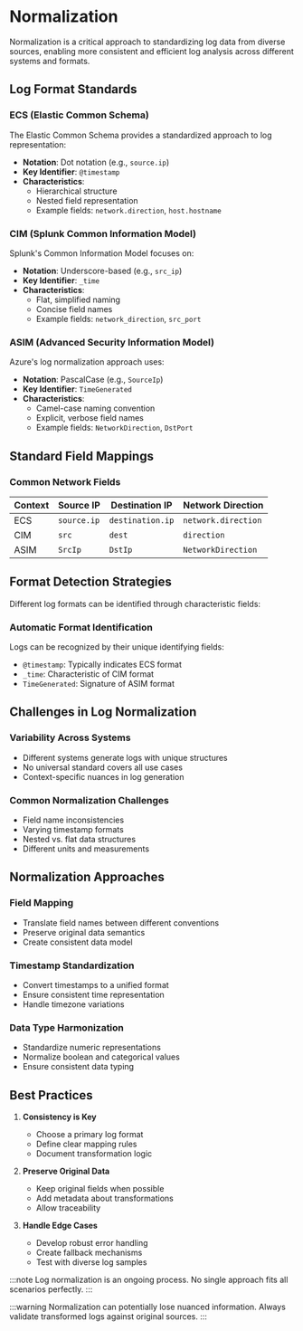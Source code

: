 # Normalization

Normalization is a critical approach to standardizing log data from diverse sources, enabling more consistent and efficient log analysis across different systems and formats.

## Log Format Standards

### ECS (Elastic Common Schema)

The Elastic Common Schema provides a standardized approach to log representation:

- **Notation**: Dot notation (e.g., `source.ip`)
- **Key Identifier**: `@timestamp`
- **Characteristics**:
  - Hierarchical structure
  - Nested field representation
  - Example fields: `network.direction`, `host.hostname`

### CIM (Splunk Common Information Model)

Splunk's Common Information Model focuses on:

- **Notation**: Underscore-based (e.g., `src_ip`)
- **Key Identifier**: `_time`
- **Characteristics**:
  - Flat, simplified naming
  - Concise field names
  - Example fields: `network_direction`, `src_port`

### ASIM (Advanced Security Information Model)

Azure's log normalization approach uses:

- **Notation**: PascalCase (e.g., `SourceIp`)
- **Key Identifier**: `TimeGenerated`
- **Characteristics**:
  - Camel-case naming convention
  - Explicit, verbose field names
  - Example fields: `NetworkDirection`, `DstPort`

## Standard Field Mappings

### Common Network Fields

| Context | Source IP | Destination IP | Network Direction |
|---------|-----------|----------------|-------------------|
| ECS | `source.ip` | `destination.ip` | `network.direction` |
| CIM | `src` | `dest` | `direction` |
| ASIM | `SrcIp` | `DstIp` | `NetworkDirection` |

## Format Detection Strategies

Different log formats can be identified through characteristic fields:

### Automatic Format Identification

Logs can be recognized by their unique identifying fields:

- `@timestamp`: Typically indicates ECS format
- `_time`: Characteristic of CIM format
- `TimeGenerated`: Signature of ASIM format

## Challenges in Log Normalization

### Variability Across Systems

- Different systems generate logs with unique structures
- No universal standard covers all use cases
- Context-specific nuances in log generation

### Common Normalization Challenges

- Field name inconsistencies
- Varying timestamp formats
- Nested vs. flat data structures
- Different units and measurements

## Normalization Approaches

### Field Mapping

- Translate field names between different conventions
- Preserve original data semantics
- Create consistent data model

### Timestamp Standardization

- Convert timestamps to a unified format
- Ensure consistent time representation
- Handle timezone variations

### Data Type Harmonization

- Standardize numeric representations
- Normalize boolean and categorical values
- Ensure consistent data typing

## Best Practices

1. **Consistency is Key**
   - Choose a primary log format
   - Define clear mapping rules
   - Document transformation logic

2. **Preserve Original Data**
   - Keep original fields when possible
   - Add metadata about transformations
   - Allow traceability

3. **Handle Edge Cases**
   - Develop robust error handling
   - Create fallback mechanisms
   - Test with diverse log samples

:::note
Log normalization is an ongoing process. No single approach fits all scenarios perfectly.
:::

:::warning
Normalization can potentially lose nuanced information. Always validate transformed logs against original sources.
:::
